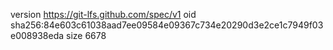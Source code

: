 version https://git-lfs.github.com/spec/v1
oid sha256:84e603c61038aad7ee09584e09367c734e20290d3e2ce1c7949f03e008938eda
size 6678
